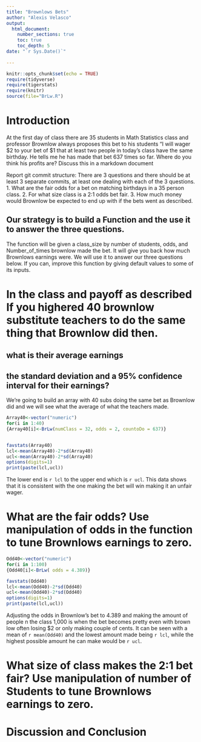```yaml
---
title: "Brownlows Bets"
author: "Alexis Velasco"
output: 
  html_document:
    number_sections: true
    toc: true
    toc_depth: 5
date: "`r Sys.Date()`"    
    
---
```

```r
knitr::opts_chunk$set(echo = TRUE)
require(tidyverse)
require(tigerstats)
require(knitr)
source(file="BrLw.R")
```


<!-- We recommend you use git branches -- create a separate branch for each major section i.e. Introduction, Methods, Results, Inferential Results, and Discussion and Conclusions - leave the YAML block untouched until the final merge where you put in your own name !-->

# Introduction

<!--In this section you explain what you are trying to show.  Where did the data come from?  What is the research or other question you are trying to answer?!-->

 At the first day of class there are 35 students in Math Statistics class and professor Brownlow always proposes this bet to his students "I will wager $2 to your bet of $1 that at least two people in today's class have  the same birthday.  He tells me he has made that bet 637 times so far. Where do you think his profits are? Discuss this in a markdown document
 
Report git commit structure:
There are 3 questions and there should be at least 3 separate commits, at least one dealing with each of the 3 questions.
1. What are the fair odds for a bet on matching birthdays in a 35 person class.
2. For what size class is a 2:1 odds bet fair.
3. How much money would Brownlow be expected to end up with if the bets went as described.

## Our strategy is to build a Function and the use it to answer the three questions. 

The function will be given a class_size by number of students, odds, and Number_of_times brownlow made the bet.  It will give you back how much Brownlows earnings were. We will use it to answer our three questions below. If you can, improve this function by giving default values to some of its inputs. 

# In the class and payoff as described  If you highered 40 brownlow substitute teachers to do the same thing that Brownlow did then.
## what is their average earnings
## the standard deviation and a 95% confidence interval for their earnings?
  
<!--Explain and display your method of coming up with a 95% confidence interval of  professor Brownlows winnings (or losings)-->

We're going to build an array with 40 subs doing the same  bet as Brownlow did and  we will see what the average of what the teachers made.

```r
Array40<-vector("numeric")
for(i in 1:40)
{Array40[i]<-BrLw(numClass = 32, odds = 2, countoDo = 637)}


favstats(Array40)
lcl<-mean(Array40)-2*sd(Array40)
ucl<-mean(Array40)-2*sd(Array40)
options(digits=1)
print(paste(lcl,ucl))
```

The lower end is `r lcl` to the upper end which is `r ucl`. This data shows that it is consistent with the one making the bet will win making it an unfair wager.



# What are the fair odds? Use manipulation of odds in the function to tune Brownlows earnings to zero. 


<!--Decide on your methods:  In this section explain the approach you will take to attack the issue --- how will you decide on a likely estimate of professor Brownlow's earnings or losses after 637 bets. Also explain how you construct a 95% confidence interval about your estimate of his winnings !-->

```r
Odd40<-vector("numeric")
for(i in 1:100)
{Odd40[i]<-BrLw( odds = 4.389)}

favstats(Odd40)
lcl<-mean(Odd40)-2*sd(Odd40)
ucl<-mean(Odd40)-2*sd(Odd40)
options(digits=1)
print(paste(lcl,ucl))

```

Adjusting the odds in Brownlow's bet to 4.389 and making the amount of people n the class 1,000 is when the bet becomes pretty even with brown low often losing $2 or only making couple of cents. It can be seen with a mean of `r mean(Odd40)` and the lowest amount made being `r lcl`, while the highest possible amount he can make would be `r ucl`.  

# What size of class makes the 2:1 bet fair?  Use manipulation of number of Students to tune Brownlows earnings to zero.

<!--Explain and display the results of your method of coming up with the estimate of professor Brownlows betting profits!-->








# Discussion and Conclusion

<!--Discussion and conclusion here.  If professor Brownlow is consistantly making or losing money how could he change his payout so that his profits center on zero?  Also discuss what size his class should be in order to have his current scheme balance at zero profit.!-->

